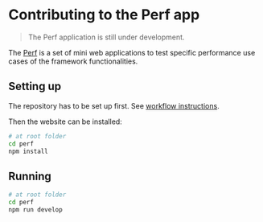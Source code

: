 
# Contributing to the Perf app

> The Perf application is still under development.

The [Perf](/perf) is a set of mini web applications to test specific performance
use cases of the framework functionalities.

## Setting up

The repository has to be set up first. See [workflow instructions](/project/contributing/workflow).

Then the website can be installed:

```bash
# at root folder
cd perf
npm install
```

## Running

```bash
# at root folder
cd perf
npm run develop
```
